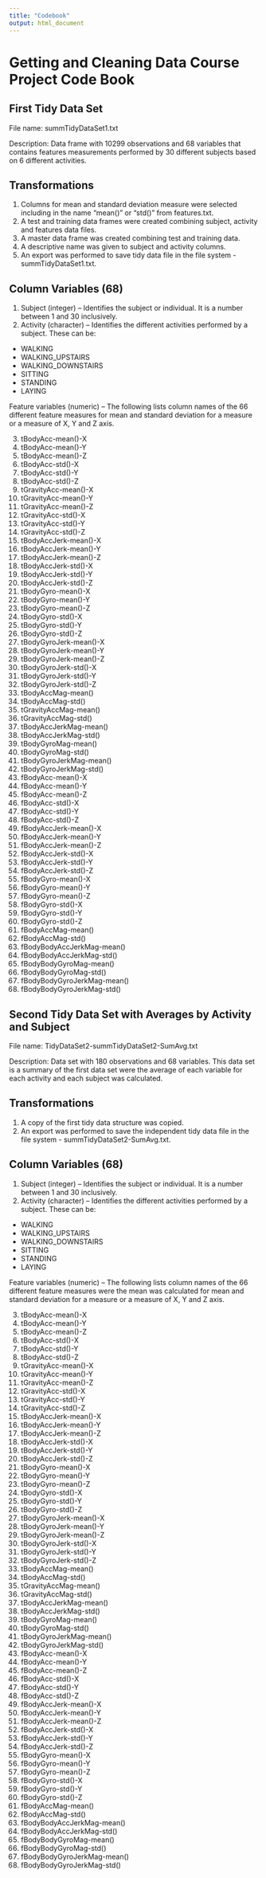 ```yaml
---
title: "Codebook"
output: html_document
---
```


Getting and Cleaning Data Course Project Code Book
========================================================

First Tidy Data Set
-------------------------------------------------------

File name: summTidyDataSet1.txt

Description: Data frame with 10299 observations and 68 variables that contains features measurements performed by 
30 different subjects based on 6 different activities.

## Transformations
1. Columns for mean and standard deviation measure were selected including in the name "mean()" or "std()" from
features.txt.
2. A test and training data frames were created combining subject, activity and features data files.
3. A master data frame was created combining test and training data.
4. A descriptive name was given to subject and activity columns.
5. An export was performed to save tidy data file in the file system - summTidyDataSet1.txt.

## Column Variables (68)
1.  Subject (integer) – Identifies the subject or individual. It is a number between 1 and 30 inclusively.
2.  Activity (character) – Identifies the different activities performed by a subject.  These can be:

* WALKING
* WALKING_UPSTAIRS
* WALKING_DOWNSTAIRS
* SITTING
* STANDING
* LAYING

Feature variables (numeric) – The following lists column names of the 66 different feature measures for mean and standard deviation for a measure or a measure of X, Y and Z axis.

3.	tBodyAcc-mean()-X          
4.	tBodyAcc-mean()-Y
5.	tBodyAcc-mean()-Z
6.	tBodyAcc-std()-X           
7.	tBodyAcc-std()-Y
8.	tBodyAcc-std()-Z
9.	tGravityAcc-mean()-X       
10.	tGravityAcc-mean()-Y
11.	tGravityAcc-mean()-Z
12.	tGravityAcc-std()-X        
13.	tGravityAcc-std()-Y
14.	tGravityAcc-std()-Z         
15.	tBodyAccJerk-mean()-X      
16.	tBodyAccJerk-mean()-Y       
17.	tBodyAccJerk-mean()-Z       
18.	tBodyAccJerk-std()-X       
19.	tBodyAccJerk-std()-Y        
20.	tBodyAccJerk-std()-Z        
21.	tBodyGyro-mean()-X         
22.	tBodyGyro-mean()-Y          
23.	tBodyGyro-mean()-Z          
24.	tBodyGyro-std()-X          
25.	tBodyGyro-std()-Y           
26.	tBodyGyro-std()-Z           
27.	tBodyGyroJerk-mean()-X     
28.	tBodyGyroJerk-mean()-Y      
29.	tBodyGyroJerk-mean()-Z      
30.	tBodyGyroJerk-std()-X      
31.	tBodyGyroJerk-std()-Y       
32.	tBodyGyroJerk-std()-Z       
33.	tBodyAccMag-mean()         
34.	tBodyAccMag-std()           
35.	tGravityAccMag-mean()       
36.	tGravityAccMag-std()       
37.	tBodyAccJerkMag-mean()      
38.	tBodyAccJerkMag-std()       
39.	tBodyGyroMag-mean()        
40.	tBodyGyroMag-std()          
41.	tBodyGyroJerkMag-mean()     
42.	tBodyGyroJerkMag-std()     
43.	fBodyAcc-mean()-X           
44.	fBodyAcc-mean()-Y           
45.	fBodyAcc-mean()-Z          
46.	fBodyAcc-std()-X            
47.	fBodyAcc-std()-Y            
48.	fBodyAcc-std()-Z           
49.	fBodyAccJerk-mean()-X       
50.	fBodyAccJerk-mean()-Y       
51.	fBodyAccJerk-mean()-Z      
52.	fBodyAccJerk-std()-X        
53.	fBodyAccJerk-std()-Y        
54.	fBodyAccJerk-std()-Z       
55.	fBodyGyro-mean()-X          
56.	fBodyGyro-mean()-Y          
57.	fBodyGyro-mean()-Z         
58.	fBodyGyro-std()-X           
59.	fBodyGyro-std()-Y           
60.	fBodyGyro-std()-Z          
61.	fBodyAccMag-mean()          
62.	fBodyAccMag-std()           
63.	fBodyBodyAccJerkMag-mean() 
64.	fBodyBodyAccJerkMag-std()   
65.	fBodyBodyGyroMag-mean()     
66.	fBodyBodyGyroMag-std()     
67.	fBodyBodyGyroJerkMag-mean() 
68.	fBodyBodyGyroJerkMag-std()


Second Tidy Data Set with Averages by Activity and Subject
-------------------------------------------------------

File name: TidyDataSet2-summTidyDataSet2-SumAvg.txt  

Description: Data set with 180 observations and 68 variables. This data set is a summary of the first data set were the average of each variable for each activity and each subject was calculated.

## Transformations
1. A copy of the first tidy data structure was copied.
2. An export was performed to save the independent tidy data file in the file system - summTidyDataSet2-SumAvg.txt.

## Column Variables (68)
1.  Subject (integer) – Identifies the subject or individual. It is a number between 1 and 30 inclusively.
2.  Activity (character) – Identifies the different activities performed by a subject.  These can be:

* WALKING
* WALKING_UPSTAIRS
* WALKING_DOWNSTAIRS
* SITTING
* STANDING
* LAYING

Feature variables (numeric) – The following lists column names of the 66 different feature measures were the mean was calculated for mean and standard deviation for a measure or a measure of X, Y and Z axis.

3.	tBodyAcc-mean()-X          
4.	tBodyAcc-mean()-Y
5.	tBodyAcc-mean()-Z
6.	tBodyAcc-std()-X           
7.	tBodyAcc-std()-Y
8.	tBodyAcc-std()-Z
9.	tGravityAcc-mean()-X       
10.	tGravityAcc-mean()-Y
11.	tGravityAcc-mean()-Z
12.	tGravityAcc-std()-X        
13.	tGravityAcc-std()-Y
14.	tGravityAcc-std()-Z         
15.	tBodyAccJerk-mean()-X      
16.	tBodyAccJerk-mean()-Y       
17.	tBodyAccJerk-mean()-Z       
18.	tBodyAccJerk-std()-X       
19.	tBodyAccJerk-std()-Y        
20.	tBodyAccJerk-std()-Z        
21.	tBodyGyro-mean()-X         
22.	tBodyGyro-mean()-Y          
23.	tBodyGyro-mean()-Z          
24.	tBodyGyro-std()-X          
25.	tBodyGyro-std()-Y           
26.	tBodyGyro-std()-Z           
27.	tBodyGyroJerk-mean()-X     
28.	tBodyGyroJerk-mean()-Y      
29.	tBodyGyroJerk-mean()-Z      
30.	tBodyGyroJerk-std()-X      
31.	tBodyGyroJerk-std()-Y       
32.	tBodyGyroJerk-std()-Z       
33.	tBodyAccMag-mean()         
34.	tBodyAccMag-std()           
35.	tGravityAccMag-mean()       
36.	tGravityAccMag-std()       
37.	tBodyAccJerkMag-mean()      
38.	tBodyAccJerkMag-std()       
39.	tBodyGyroMag-mean()        
40.	tBodyGyroMag-std()          
41.	tBodyGyroJerkMag-mean()     
42.	tBodyGyroJerkMag-std()     
43.	fBodyAcc-mean()-X           
44.	fBodyAcc-mean()-Y           
45.	fBodyAcc-mean()-Z          
46.	fBodyAcc-std()-X            
47.	fBodyAcc-std()-Y            
48.	fBodyAcc-std()-Z           
49.	fBodyAccJerk-mean()-X       
50.	fBodyAccJerk-mean()-Y       
51.	fBodyAccJerk-mean()-Z      
52.	fBodyAccJerk-std()-X        
53.	fBodyAccJerk-std()-Y        
54.	fBodyAccJerk-std()-Z       
55.	fBodyGyro-mean()-X          
56.	fBodyGyro-mean()-Y          
57.	fBodyGyro-mean()-Z         
58.	fBodyGyro-std()-X           
59.	fBodyGyro-std()-Y           
60.	fBodyGyro-std()-Z          
61.	fBodyAccMag-mean()          
62.	fBodyAccMag-std()           
63.	fBodyBodyAccJerkMag-mean() 
64.	fBodyBodyAccJerkMag-std()   
65.	fBodyBodyGyroMag-mean()     
66.	fBodyBodyGyroMag-std()     
67.	fBodyBodyGyroJerkMag-mean() 
68. fBodyBodyGyroJerkMag-std()

